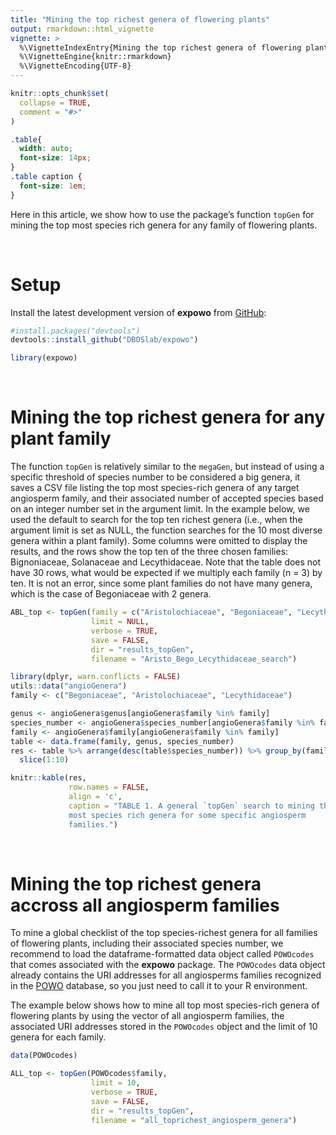 ```yaml
---
title: "Mining the top richest genera of flowering plants"
output: rmarkdown::html_vignette
vignette: >
  %\VignetteIndexEntry{Mining the top richest genera of flowering plants}
  %\VignetteEngine{knitr::rmarkdown}
  %\VignetteEncoding{UTF-8}
---
```


```r
knitr::opts_chunk$set(
  collapse = TRUE,
  comment = "#>"
)
```

```css
.table{
  width: auto;
  font-size: 14px;
}
.table caption {
  font-size: 1em;
}
```

Here in this article, we show how to use the package's function `topGen` for 
mining the top most species rich genera for any family of flowering plants.\

\

# Setup

Install the latest development version of __expowo__ from 
[GitHub](https://github.com/):

``` r
#install.packages("devtools")
devtools::install_github("DBOSlab/expowo")
```
```r
library(expowo)
```

\

# Mining the top richest genera for any plant family

The function `topGen` is relatively similar to the `megaGen`, but instead of 
using a specific threshold of species number to be considered a big genera, it 
saves a CSV file listing the top most species-rich genera of any target 
angiosperm family, and their associated number of accepted species based on an
integer number set in the argument limit. In the example below, we used the 
default to search for the top ten richest genera (i.e., when the argument limit
is set as NULL, the function searches for the 10 most diverse genera within a 
plant family). Some columns were omitted to display the results, and the rows 
show the top ten of the three chosen families: Bignoniaceae, Solanaceae and 
Lecythidaceae. Note that the table does not have 30 rows, what would be expected 
if we multiply each family (n = 3) by ten. It is not an error, since some plant 
families do not have many genera, which is the case of Begoniaceae with 2 
genera.\

```r
ABL_top <- topGen(family = c("Aristolochiaceae", "Begoniaceae", "Lecythidaceae"),
                  limit = NULL,
                  verbose = TRUE,
                  save = FALSE,
                  dir = "results_topGen",
                  filename = "Aristo_Bego_Lecythidaceae_search")
```

```r
library(dplyr, warn.conflicts = FALSE)
utils::data("angioGenera")
family <- c("Begoniaceae", "Aristolochiaceae", "Lecythidaceae")

genus <- angioGenera$genus[angioGenera$family %in% family]
species_number <- angioGenera$species_number[angioGenera$family %in% family]
family <- angioGenera$family[angioGenera$family %in% family]
table <- data.frame(family, genus, species_number)
res <- table %>% arrange(desc(table$species_number)) %>% group_by(family) %>% 
  slice(1:10)

knitr::kable(res,
             row.names = FALSE,
             align = 'c',
             caption = "TABLE 1. A general `topGen` search to mining the top 
             most species rich genera for some specific angiosperm 
             families.")
```

\

# Mining the top richest genera accross all angiosperm families

To mine a global checklist of the top species-richest genera for all 
families of flowering plants, including their associated species number, we 
recommend to load the dataframe-formatted data object called `POWOcodes` that 
comes associated with the __expowo__ package. The `POWOcodes` data 
object already contains the URI addresses for all angiosperms families 
recognized in the [POWO](https://powo.science.kew.org) database, so you just 
need to call it to your R environment.\

The example below shows how to mine all top most species-rich genera of
flowering plants by using the vector of all angiosperm families, the associated 
URI addresses stored in the `POWOcodes` object and the limit of 10 genera for 
each family.\

```r
data(POWOcodes)

ALL_top <- topGen(POWOcodes$family,
                  limit = 10,
                  verbose = TRUE,
                  save = FALSE,
                  dir = "results_topGen",
                  filename = "all_toprichest_angiosperm_genera")
```

